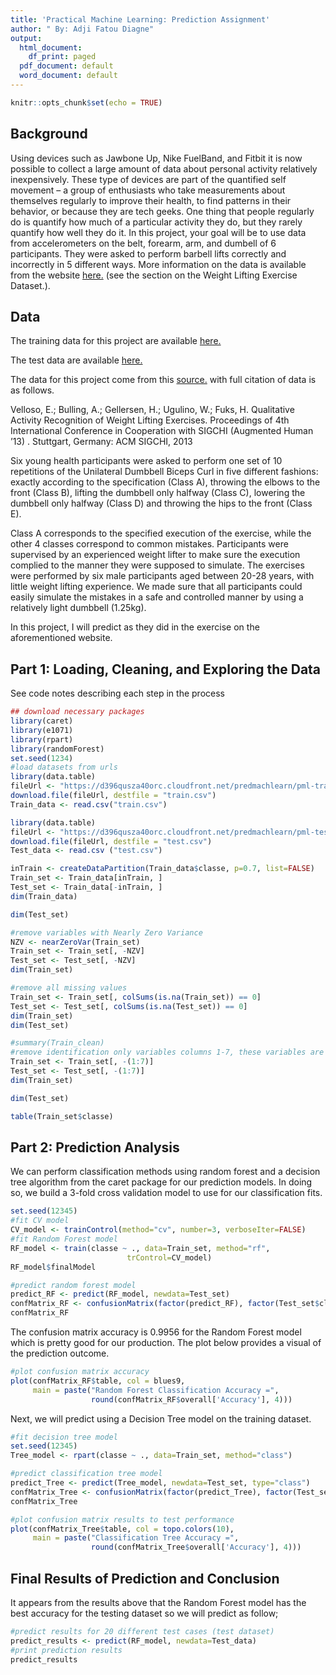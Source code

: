 ---
title: 'Practical Machine Learning: Prediction Assignment'
author: " By: Adji Fatou Diagne"
output:
  html_document:
    df_print: paged
  pdf_document: default
  word_document: default
---
```{r setup, include=FALSE}
knitr::opts_chunk$set(echo = TRUE)
```
## Background

Using devices such as Jawbone Up, Nike FuelBand, and Fitbit it is now possible to collect a large amount of data about personal activity relatively inexpensively. These type of devices are part of the quantified self movement – a group of enthusiasts who take measurements about themselves regularly to improve their health, to find patterns in their behavior, or because they are tech geeks. One thing that people regularly do is quantify how much of a particular activity they do, but they rarely quantify how well they do it. In this project, your goal will be to use data from accelerometers on the belt, forearm, arm, and dumbell of 6 participants. They were asked to perform barbell lifts correctly and incorrectly in 5 different ways. More information on the data is available from the website
[here.](http://groupware.les.inf.puc-rio.br/har) (see the section on the Weight Lifting Exercise Dataset.).

## Data

The training data for this project are available [here.](https://d396qusza40orc.cloudfront.net/predmachlearn/pml-training.csv)

The test data are available [here.](https://d396qusza40orc.cloudfront.net/predmachlearn/pml-testing.csv)

The data for this project come from this [source.](http://groupware.les.inf.puc-rio.br/har) with full citation of data is as follows.

Velloso, E.; Bulling, A.; Gellersen, H.; Ugulino, W.; Fuks, H. Qualitative Activity Recognition of Weight Lifting Exercises. Proceedings of 4th International Conference in Cooperation with SIGCHI (Augmented Human '13) . Stuttgart, Germany: ACM SIGCHI, 2013

Six young health participants were asked to perform one set of 10 repetitions of the Unilateral Dumbbell Biceps Curl in five different fashions: exactly according to the specification (Class A), throwing the elbows to the front (Class B), lifting the dumbbell only halfway (Class C), lowering the dumbbell only halfway (Class D) and throwing the hips to the front (Class E).

Class A corresponds to the specified execution of the exercise, while the other 4 classes correspond to common mistakes. Participants were supervised by an experienced weight lifter to make sure the execution complied to the manner they were supposed to simulate. The exercises were performed by six male participants aged between 20-28 years, with little weight lifting experience. We made sure that all participants could easily simulate the mistakes in a safe and controlled manner by using a relatively light dumbbell (1.25kg).

In this project, I will predict as they did in the exercise on the aforementioned website.

## Part 1: Loading, Cleaning, and Exploring the Data

See code notes describing each step in the process
```{r}
## download necessary packages
library(caret)
library(e1071)
library(rpart)
library(randomForest)
set.seed(1234)
#load datasets from urls
library(data.table) 
fileUrl <- "https://d396qusza40orc.cloudfront.net/predmachlearn/pml-training.csv"
download.file(fileUrl, destfile = "train.csv")
Train_data <- read.csv("train.csv")

library(data.table) 
fileUrl <- "https://d396qusza40orc.cloudfront.net/predmachlearn/pml-testing.csv"
download.file(fileUrl, destfile = "test.csv")
Test_data <- read.csv ("test.csv")
```


```{r}
inTrain <- createDataPartition(Train_data$classe, p=0.7, list=FALSE)
Train_set <- Train_data[inTrain, ]
Test_set <- Train_data[-inTrain, ]
dim(Train_data)
```

```{r}
dim(Test_set)
```
```{r}
#remove variables with Nearly Zero Variance
NZV <- nearZeroVar(Train_set)
Train_set <- Train_set[, -NZV]
Test_set <- Test_set[, -NZV]
dim(Train_set)
```

```{r}
#remove all missing values
Train_set <- Train_set[, colSums(is.na(Train_set)) == 0]
Test_set <- Test_set[, colSums(is.na(Test_set)) == 0]
dim(Train_set)
dim(Test_set)
```
```{r}
#summary(Train_clean)
#remove identification only variables columns 1-7, these variables are unrelated to our variable of interest classe
Train_set <- Train_set[, -(1:7)]
Test_set <- Test_set[, -(1:7)]
dim(Train_set)
```
```{r}
dim(Test_set)
```

```{r}
table(Train_set$classe)
```

## Part 2: Prediction Analysis

We can perform classification methods using random forest and a decision tree algorithm from the caret package for our prediction models. In doing so, we build a 3-fold cross validation model to use for our classification fits.

```{r}
set.seed(12345)
#fit CV model
CV_model <- trainControl(method="cv", number=3, verboseIter=FALSE)
#fit Random Forest model
RF_model <- train(classe ~ ., data=Train_set, method="rf",
                          trControl=CV_model)
RF_model$finalModel
```
```{r}
#predict random forest model
predict_RF <- predict(RF_model, newdata=Test_set)
confMatrix_RF <- confusionMatrix(factor(predict_RF), factor(Test_set$classe))
confMatrix_RF
```

The confusion matrix accuracy is 0.9956 for the Random Forest model which is pretty good for our production. The plot below provides a visual of the prediction outcome.
```{r}
#plot confusion matrix accuracy 
plot(confMatrix_RF$table, col = blues9, 
     main = paste("Random Forest Classification Accuracy =",
                  round(confMatrix_RF$overall['Accuracy'], 4)))
```

Next, we will predict using a Decision Tree model on the training dataset.

```{r}
#fit decision tree model
set.seed(12345)
Tree_model <- rpart(classe ~ ., data=Train_set, method="class")
```


```{r}
#predict classification tree model
predict_Tree <- predict(Tree_model, newdata=Test_set, type="class")
confMatrix_Tree <- confusionMatrix(factor(predict_Tree), factor(Test_set$classe))
confMatrix_Tree
```


```{r}
#plot confusion matrix results to test performance
plot(confMatrix_Tree$table, col = topo.colors(10), 
     main = paste("Classification Tree Accuracy =",
                  round(confMatrix_Tree$overall['Accuracy'], 4)))
```

## Final Results of Prediction and Conclusion

It appears from the results above that the Random Forest model has the best accuracy for the testing dataset so we will predict as follow;

```{r}
#predict results for 20 different test cases (test dataset)
predict_results <- predict(RF_model, newdata=Test_data)
#print prediction results
predict_results
```





